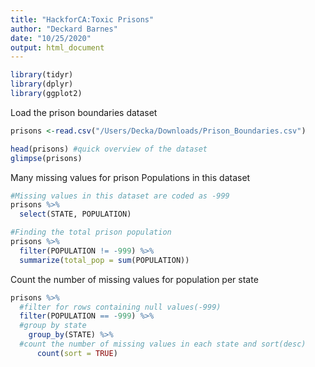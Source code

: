 ---
title: "HackforCA:Toxic Prisons"
author: "Deckard Barnes"
date: "10/25/2020"
output: html_document
---

```{r}
library(tidyr)
library(dplyr)
library(ggplot2)
```

Load the prison boundaries dataset

```{r}
prisons <-read.csv("/Users/Decka/Downloads/Prison_Boundaries.csv")
```

```{r}
head(prisons) #quick overview of the dataset
glimpse(prisons)
```

Many missing values for prison Populations in this dataset
```{r}
#Missing values in this dataset are coded as -999
prisons %>%
  select(STATE, POPULATION)

#Finding the total prison population
prisons %>%
  filter(POPULATION != -999) %>%
  summarize(total_pop = sum(POPULATION))
```



Count the number of missing values for population per state
```{r}
prisons %>%
  #filter for rows containing null values(-999)
  filter(POPULATION == -999) %>%
  #group by state
    group_by(STATE) %>%
  #count the number of missing values in each state and sort(desc)
      count(sort = TRUE)
```

